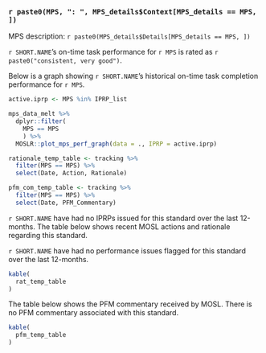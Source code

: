 ### `r paste0(MPS, ": ", MPS_details$Context[MPS_details == MPS, ])`

MPS description: `r paste0(MPS_details$Details[MPS_details == MPS, ])`

`r SHORT.NAME`'s on-time task performance for `r MPS`  is rated as `r paste0("consistent, very good")`.

Below is a graph showing `r SHORT.NAME`'s historical on-time task completion performance for `r MPS`. 

```r

active.iprp <- MPS %in% IPRP_list

mps_data_melt %>%
  dplyr::filter(
    MPS == MPS
    ) %>%
  MOSLR::plot_mps_perf_graph(data = ., IPRP = active.iprp)

```

```r

rationale_temp_table <- tracking %>%
  filter(MPS == MPS) %>%
  select(Date, Action, Rationale)

pfm_com_temp_table <- tracking %>%
  filter(MPS == MPS) %>%
  select(Date, PFM_Commentary)

```


`r SHORT.NAME` have had no IPRPs issued for this standard over the last 12-months. The table below shows recent MOSL actions and rationale regarding this standard.

`r SHORT.NAME` have had no performance issues flagged for this standard over the last 12-months. 

```r

kable(
  rat_temp_table
)

```

The table below shows the PFM commentary received by MOSL.
There is no PFM commentary associated with this standard.

```r

kable(
  pfm_temp_table
)

```
